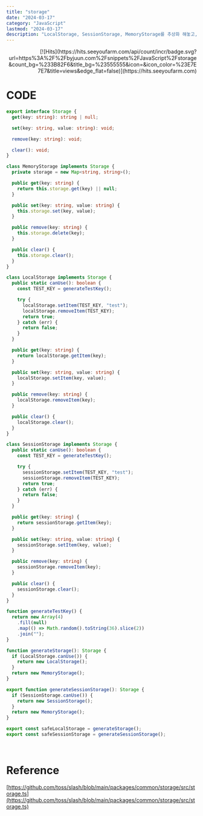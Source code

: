 ```yaml
---
title: "storage"
date: "2024-03-17"
category: "JavaScript"
lastmod: "2024-03-17"
description: "LocalStorage, SessionStorage, MemoryStorage를 추상화 해놓고, 어떤 환경에서도 안전하게 사용할 수 있는 함수를 제공합니다."
---
```


<div align="right">
  [![Hits](https://hits.seeyoufarm.com/api/count/incr/badge.svg?url=https%3A%2F%2Fbyjuun.com%2Fsnippets%2FJavaScript%2Fstorage&count_bg=%233B82F6&title_bg=%23555555&icon=&icon_color=%23E7E7E7&title=views&edge_flat=false)](https://hits.seeyoufarm.com)
</div>

# CODE

```ts
export interface Storage {
  get(key: string): string | null;

  set(key: string, value: string): void;

  remove(key: string): void;

  clear(): void;
}

class MemoryStorage implements Storage {
  private storage = new Map<string, string>();

  public get(key: string) {
    return this.storage.get(key) || null;
  }

  public set(key: string, value: string) {
    this.storage.set(key, value);
  }

  public remove(key: string) {
    this.storage.delete(key);
  }

  public clear() {
    this.storage.clear();
  }
}

class LocalStorage implements Storage {
  public static canUse(): boolean {
    const TEST_KEY = generateTestKey();

    try {
      localStorage.setItem(TEST_KEY, "test");
      localStorage.removeItem(TEST_KEY);
      return true;
    } catch (err) {
      return false;
    }
  }

  public get(key: string) {
    return localStorage.getItem(key);
  }

  public set(key: string, value: string) {
    localStorage.setItem(key, value);
  }

  public remove(key: string) {
    localStorage.removeItem(key);
  }

  public clear() {
    localStorage.clear();
  }
}

class SessionStorage implements Storage {
  public static canUse(): boolean {
    const TEST_KEY = generateTestKey();

    try {
      sessionStorage.setItem(TEST_KEY, "test");
      sessionStorage.removeItem(TEST_KEY);
      return true;
    } catch (err) {
      return false;
    }
  }

  public get(key: string) {
    return sessionStorage.getItem(key);
  }

  public set(key: string, value: string) {
    sessionStorage.setItem(key, value);
  }

  public remove(key: string) {
    sessionStorage.removeItem(key);
  }

  public clear() {
    sessionStorage.clear();
  }
}

function generateTestKey() {
  return new Array(4)
    .fill(null)
    .map(() => Math.random().toString(36).slice(2))
    .join("");
}

function generateStorage(): Storage {
  if (LocalStorage.canUse()) {
    return new LocalStorage();
  }
  return new MemoryStorage();
}

export function generateSessionStorage(): Storage {
  if (SessionStorage.canUse()) {
    return new SessionStorage();
  }
  return new MemoryStorage();
}

export const safeLocalStorage = generateStorage();
export const safeSessionStorage = generateSessionStorage();
```

<br />

# Reference

[https://github.com/toss/slash/blob/main/packages/common/storage/src/storage.ts](https://github.com/toss/slash/blob/main/packages/common/storage/src/storage.ts)
